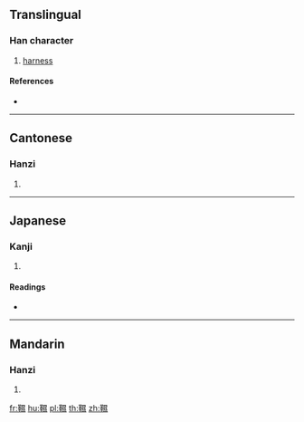 {{character info/new}}
==Translingual==

===Han character===
{{Han char|rn=177|rad=革|as=14|sn=23|four=46533|canj=TJAVF}}

# [[harness]]

====References====
* {{Han ref|kx=1392.260|dkj=43069|dj=1907.150|hdz=74352.100|uh=97C5|ud=38853|bh=F850|bd=63568}}

----

==Cantonese==

===Hanzi===
{{yue-hanzi|jyut=|y=hin2}}

# {{defn|lang=yue|sort=革14}}

----

==Japanese==

===Kanji===
{{ja-kanji|grade=|rs=革14}}

# {{defn|lang=ja|sort=革14}}

====Readings====
* {{ja-readings|on=[[けん]] (ken)|kun=}}

----

==Mandarin==

===Hanzi===
{{cmn-hanzi|pin=[[huí]] ([[hui2]]), [[xiǎn]] ([[xian3]])|wg=hui<sup>2</sup>, hsien<sup>3</sup>}}

# {{defn|lang=cmn|sort=革14}}

[[fr:韅]]
[[hu:韅]]
[[pl:韅]]
[[th:韅]]
[[zh:韅]]
